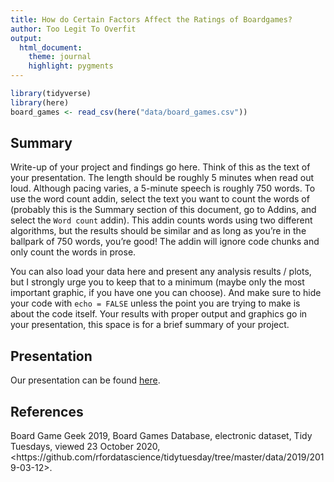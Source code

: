 ```yaml
---
title: How do Certain Factors Affect the Ratings of Boardgames?
author: Too Legit To Overfit
output:
  html_document:
    theme: journal
    highlight: pygments
---
```


```r
library(tidyverse)
library(here)
board_games <- read_csv(here("data/board_games.csv"))
```

## Summary

Write-up of your project and findings go here. 
Think of this as the text of your presentation. 
The length should be roughly 5 minutes when read out loud.
Although pacing varies, a 5-minute speech is roughly 750 words. 
To use the word count addin, select the text you want to count the words of (probably this is the 
Summary section of this document, go to Addins, and select the `Word count` addin).
This addin counts words using two different algorithms, but the results should be similar and as long as you're in the ballpark of 750 words, you're good! 
The addin will ignore code chunks and only count the words in prose.

You can also load your data here and present any analysis results / plots, but I strongly urge you to keep that to a minimum (maybe only the most important graphic, if you have one you can choose). 
And make sure to hide your code with  `echo = FALSE` unless the point you are trying to make is about the code itself.
Your results with proper output and graphics go in your presentation, this space is for a brief summary of your project.

## Presentation

Our presentation can be found [here](presentation/presentation.html).

## References 

Board Game Geek 2019, Board Games Database, electronic dataset, Tidy Tuesdays, viewed 23 October 2020, \<https://github.com/rfordatascience/tidytuesday/tree/master/data/2019/2019-03-12>.
